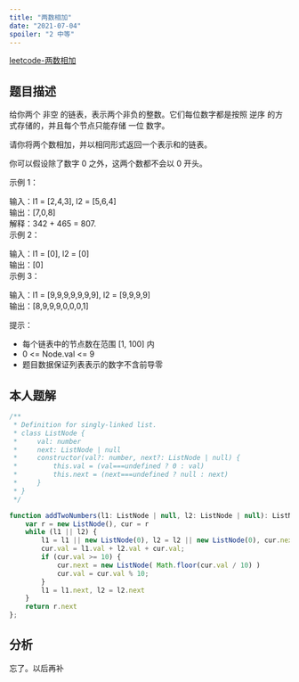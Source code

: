 ```yaml
---
title: "两数相加"
date: "2021-07-04"
spoiler: "2 中等"
---
```


[leetcode-两数相加](https://leetcode.cn/problems/add-two-numbers/description/)

## 题目描述
给你两个 非空 的链表，表示两个非负的整数。它们每位数字都是按照 逆序 的方式存储的，并且每个节点只能存储 一位 数字。  
  
请你将两个数相加，并以相同形式返回一个表示和的链表。  
  
你可以假设除了数字 0 之外，这两个数都不会以 0 开头。  
  
   
  
示例 1：  
  
  
输入：l1 = [2,4,3], l2 = [5,6,4]  
输出：[7,0,8]  
解释：342 + 465 = 807.  
示例 2：  
  
输入：l1 = [0], l2 = [0]  
输出：[0]  
示例 3：  
  
输入：l1 = [9,9,9,9,9,9,9], l2 = [9,9,9,9]  
输出：[8,9,9,9,0,0,0,1]  
   
  
提示：  
  
* 每个链表中的节点数在范围 [1, 100] 内  
* 0 \<= Node.val \<= 9  
* 题目数据保证列表表示的数字不含前导零  

## 本人题解

```javascript
/**
 * Definition for singly-linked list.
 * class ListNode {
 *     val: number
 *     next: ListNode | null
 *     constructor(val?: number, next?: ListNode | null) {
 *         this.val = (val===undefined ? 0 : val)
 *         this.next = (next===undefined ? null : next)
 *     }
 * }
 */

function addTwoNumbers(l1: ListNode | null, l2: ListNode | null): ListNode | null {
    var r = new ListNode(), cur = r
    while (l1 || l2) {
        l1 = l1 || new ListNode(0), l2 = l2 || new ListNode(0), cur.next = cur.next || new ListNode(0), cur = cur.next;
        cur.val = l1.val + l2.val + cur.val;
        if (cur.val >= 10) {
            cur.next = new ListNode( Math.floor(cur.val / 10) )
            cur.val = cur.val % 10;
        }
        l1 = l1.next, l2 = l2.next
    }
    return r.next
};
```

## 分析

忘了。以后再补